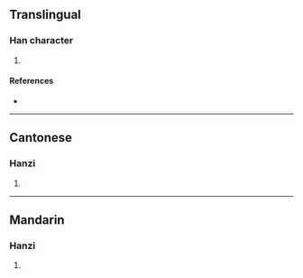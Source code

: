 {{character info/new}}
==Translingual==

===Han character===
{{Han char|rn=72|rad=日|as=08|sn=12|four=|canj=ADD|ids=⿰日林}}

# {{defn|Han|sort=日08}}

====References====
* {{Han ref|kx=0497.250|dkj=14018|dj=0865.070|hdz=21517.040|uh=667D|ud=26237}}

----

==Cantonese==

===Hanzi===
{{yue-hanzi|jyut=[[lam4]]|y=lam4}}

# {{defn|lang=yue|sort=日08}}

----

==Mandarin==

===Hanzi===
{{cmn-hanzi|pin=[[lín]] ([[lin2]])|wg=lin<sup>2</sup>}}

# {{defn|lang=cmn|sort=日08}}
